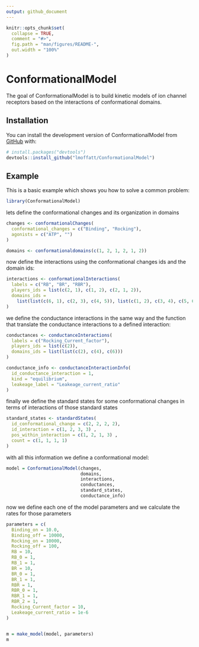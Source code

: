```yaml
---
output: github_document
---
```


<!-- README.md is generated from README.Rmd. Please edit that file -->

```r
knitr::opts_chunk$set(
  collapse = TRUE,
  comment = "#>",
  fig.path = "man/figures/README-",
  out.width = "100%"
)
```

# ConformationalModel

<!-- badges: start -->
<!-- badges: end -->

The goal of ConformationalModel is to build kinetic models of ion channel receptors based on the interactions of conformational domains. 




## Installation

You can install the development version of ConformationalModel from [GitHub](https://github.com/) with:

``` r
# install.packages("devtools")
devtools::install_github("lmoffatt/ConformationalModel")
```

## Example

This is a basic example which shows you how to solve a common problem:

```r
library(ConformationalModel)
```

lets define the conformational changes and its organization in domains

```r
changes <- conformationalChanges(
  conformational_changes = c("Binding", "Rocking"),
  agonists = c("ATP", "")
)

domains <- conformationaldomains(c(1, 2, 1, 2, 1, 2))

```



now define the interactions using the conformational changes ids and the domain ids: 

```r



interactions <- conformationalInteractions(
  labels = c("RB", "BR", "RBR"),
  players_ids = list(c(2, 1), c(1, 2), c(2, 1, 2)),
  domains_ids =
    list(list(c(6, 1), c(2, 3), c(4, 5)), list(c(1, 2), c(3, 4), c(5, 6)), list(c(6, 1, 2), c(2, 3, 4), c(4, 5, 6)))
)

```



we define the conductance interactions in the same way and the function that translate the conductance interactions to a defined interaction: 
```r

conductances <- conductanceInteractions(
  labels = c("Rocking_Current_factor"),
  players_ids = list(c(2)),
  domains_ids = list(list(c(2), c(4), c(6)))
)

conductance_info <- conductanceInteractionInfo(
  id_conductance_interaction = 1,
  kind = "equilibrium",
  leakeage_label = "Leakeage_current_ratio"
)

```


finally we define the standard states for some  conformational changes in terms of interactions of those standard states
```r

standard_states <- standardStates(
  id_conformational_change = c(2, 2, 2, 2),
  id_interaction = c(1, 2, 3, 3) ,
  pos_within_interaction = c(1, 2, 1, 3) ,
  count = c(1, 1, 1, 1)
)

```




with all this information we define a conformational model: 


```r
model = ConformationalModel(changes,
                            domains,
                            interactions,
                            conductances,
                            standard_states,
                            conductance_info)

```



now we define each one of the model parameters and we calculate the rates for those parameters
```r
parameters = c(
  Binding_on = 10.0,
  Binding_off = 10000,
  Rocking_on = 10000,
  Rocking_off = 100,
  RB = 10,
  RB_0 = 1,
  RB_1 = 1,
  BR = 10,
  BR_0 = 1,
  BR_1 = 1,
  RBR = 1,
  RBR_0 = 1,
  RBR_1 = 1,
  RBR_2 = 1,
  Rocking_Current_factor = 10,
  Leakeage_current_ratio = 1e-6
)


m = make_model(model, parameters)
m
```
